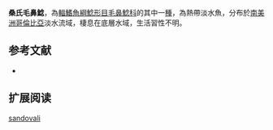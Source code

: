 {{Speciesbox
| name = 桑氏毛鼻鯰
| image = 
| image_width = 
| status = NE
| status_system = IUCN3.1
| genus = Trichomycterus
| species = sandovali 
| authority = [[Ardila_Rodríguez|Ardila Rodríguez]], 2006
| synonyms =  
}}

'''桑氏毛鼻鯰'''，為[[輻鰭魚綱|輻鰭魚綱]][[鯰形目|鯰形目]][[毛鼻鯰科|毛鼻鯰科]]的其中一[[種|種]]，為熱帶淡水魚，分布於[[南美洲|南美洲]][[哥倫比亞|哥倫比亞]]淡水流域，棲息在底層水域，生活習性不明。

==参考文献==
*{{FishBase_species|genus=Trichomycterus|species|sandovali |year=2014|month=11}}

== 扩展阅读 ==
{{refbegin}}
{{wikispecies-inline|Trichomycterus sandovali |桑氏毛鼻鯰}}
{{refend}}
{{Taxonbar|from=Q5555507}}

[[Category:毛鼻鯰属|sandovali]]


{{鯰形目小作品}}